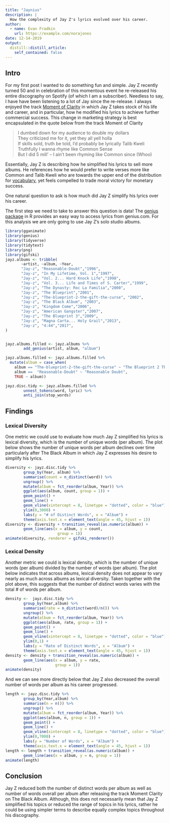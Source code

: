 ```yaml
---
title: "Jaynius"
description: |
  How the complexity of Jay Z's lyrics evolved over his career.
author:
  - name: Evan Fradkin
    url: https://example.com/norajones
date: 12-14-2019
output:
  distill::distill_article:
    self_contained: false
---
```



## Intro 

For my first post I wanted to do something fun and simple. Jay Z recently turned 50 and in celebration of this momentous event he re-released his entire discography on Spotify (of which I am a subscriber). Needless to say, I have have been listening to a lot of Jay since the re-release. I always enjoyed the track [Moment of Clarity](https://genius.com/Jay-z-moment-of-clarity-lyrics) in which Jay Z takes stock of his life and career, and in particular, how he modified his lyrics to achieve further commercial success. This change in marketing strategy is best encapsulated in the quote below from the track Moment of Clarity

>I dumbed down for my audience to double my dollars\  
>\
>They criticized me for it, yet they all yell holla
>\
>If skills sold, truth be told, I'd probably be lyrically Talib Kweli
>\
>Truthfully I wanna rhyme like Common Sense
>\
>But I did 5 mill' – I ain't been rhyming like Common since (Whoo)

Essentially, Jay Z is describing how he simplified his lyrics to sell more albums. He references how he would prefer to write verses more like Common and Talib Kweli who are towards the upper end of the distribution for [vocabulary](https://pudding.cool/projects/vocabulary/index.html), yet feels compelled to trade moral victory for monetary success.

One natural question to ask is how much did Jay Z simplify his lyrics over his career.  

The first step we need to take to answer this question is data! The [genius package](https://github.com/JosiahParry/genius) in R provides an easy way to access lyrics from genius.com. For this analysis we are only going to use Jay Z's solo studio albums. 

```r
library(gganimate)
library(genius)
library(tidyverse)
library(tidytext)
library(png)
library(gifski)
jayz.albums <- tribble(
       ~artist, ~album, ~Year,
       "Jay-z", "Reasonable-Doubt","1996",
       "Jay-z", "In My Lifetime, Vol. 1","1997",
       "Jay-z", "Vol. 2... Hard Knock Life","1998",
       "Jay-z", "Vol. 3... Life and Times of S. Carter","1999",
       "Jay-z", "The Dynasty: Roc La Familia","2000",
       "Jay-z", "The Blueprint","2001",
       "Jay-z", "The-blueprint-2-the-gift-the-curse", "2002",
       "Jay-z", "The Black Album", "2003",
       "Jay-z", "Kingdom Come","2006",
       "Jay-z", "American Gangster","2007",
       "Jay-z", "The Blueprint 3","2009",
       "Jay-z", "Magna Carta... Holy Grail","2013",
       "Jay-z", "4:44","2017",
) 


jayz.albums.filled <- jayz.albums %>%
        add_genius(artist, album, "album")

jayz.albums.filled <- jayz.albums.filled %>% 
  mutate(album = case_when(
    album == "The-blueprint-2-the-gift-the-curse" ~ "The Blueprint 2 The Gift The Curse",
    album ==  "Reasonable-Doubt" ~ "Reasonable Doubt",
    TRUE ~ album))

jayz.disc.tidy <- jayz.albums.filled %>% 
        unnest_tokens(word, lyric) %>% 
        anti_join(stop_words) 
```

##  Findings

### Lexical Diversity

One metric we could use to evaluate how much Jay Z simplified his lyrics is lexical diversity, which is the number of unique words (per album). The plot below shows the number of unique words per album declines over time particularly after The Black Album in which Jay Z expresses his desire to simplify his lyrics.

```r
diversity <- jayz.disc.tidy %>% 
        group_by(Year, album) %>%
        summarise(count = n_distinct(word)) %>%
        ungroup() %>% 
        mutate(album = fct_reorder(album, Year)) %>% 
        ggplot(aes(album, count, group = 1)) +
        geom_point() +
        geom_line() +
        geom_vline(xintercept = 8, linetype = "dotted", color = "blue") +
        ylim(0,3000) +
        labs(y = "# of Distinct Words", x = "Album") +
        theme(axis.text.x = element_text(angle = 45, hjust = 1))
diversity <- diversity + transition_reveal(as.numeric(album)) +
        geom_line(aes(x = album, y = count,
                       group = 1)) 
animate(diversity, renderer = gifski_renderer())
```


### Lexical Density 

Another metric we could is lexical density, which is the number of unique words (per album) divided by the number of words (per album). The plot below indicates that across albums, lexical density does not appear to vary nearly as much across albums as lexical diversity. Taken together with the plot above, this suggests that the number of distinct words varies with the total # of words per album.    

```r
density <-  jayz.disc.tidy %>% 
        group_by(Year,album) %>% 
        summarise(rate = n_distinct(word)/n()) %>%
        ungroup() %>% 
        mutate(album = fct_reorder(album, Year)) %>% 
        ggplot(aes(album, rate, group = 1)) +
        geom_point() +
        geom_line() +
        geom_vline(xintercept = 8, linetype = "dotted", color = "blue") +
        ylim(0,1) +
        labs(y = "Rate of Distinct Words", x = "Album") +
        theme(axis.text.x = element_text(angle = 45, hjust = 1))
density <- density + transition_reveal(as.numeric(album)) +
        geom_line(aes(x = album, y = rate,
                      group = 1)) 
animate(density)
```


And we can see more directly below that Jay Z also decreased the overall number of words per album as his career progressed.

```r
length <- jayz.disc.tidy %>% 
        group_by(Year,album) %>% 
        summarise(n = n()) %>% 
        ungroup() %>% 
        mutate(album = fct_reorder(album, Year)) %>% 
        ggplot(aes(album, n, group = 1)) +
        geom_point() +
        geom_line() +
        geom_vline(xintercept = 8, linetype = "dotted", color = "blue") +
        ylim(0,7000) +
        labs(y = "Number of Words", x = "Album") +
        theme(axis.text.x = element_text(angle = 45, hjust = 1))
length <- length + transition_reveal(as.numeric(album)) +
        geom_line(aes(x = album, y = n, group = 1)) 
animate(length)
```

## Conclusion 

Jay Z reduced both the number of distinct words per album as well as number of words overall per album after releasing the track Moment Clarity on The Black Album. Although, this does not necessarily mean that Jay Z simplified his topics or reduced the range of topics in his lyrics, rather he could be using simpler terms to describe equally complex topics throughout his discography.    

